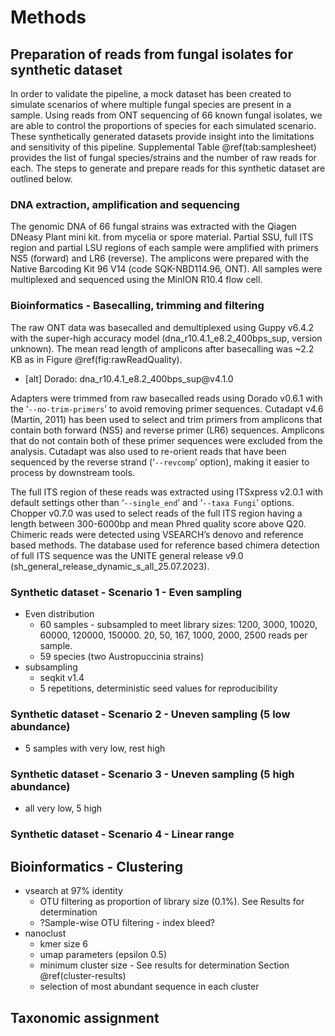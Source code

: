 # Methods

## Preparation of reads from fungal isolates for synthetic dataset

In order to validate the pipeline, a mock dataset has been created to simulate scenarios of where multiple fungal species are present in a sample.
Using reads from ONT sequencing of 66 known fungal isolates, we are able to control the proportions of species for each simulated scenario.
These synthetically generated datasets provide insight into the limitations and sensitivity of this pipeline.
Supplemental Table \@ref(tab:samplesheet) provides the list of fungal species/strains and the number of raw reads for each.
The steps to generate and prepare reads for this synthetic dataset are outlined below.

### DNA extraction, amplification and sequencing
The genomic DNA of 66 fungal strains was extracted with the Qiagen DNeasy Plant mini kit.
 from mycelia or spore material.
Partial SSU, full ITS region and partial LSU regions of each sample were amplified with primers NS5 (forward) and LR6 (reverse).
The amplicons were prepared with the Native Barcoding Kit 96 V14 (code SQK-NBD114.96, ONT).
All samples were multiplexed and sequenced using the MinION R10.4 flow cell.

### Bioinformatics - Basecalling, trimming and filtering
The raw ONT data was basecalled and demultiplexed using Guppy v6.4.2 with the super-high accuracy model (dna_r10.4.1_e8.2_400bps_sup, version unknown).
The mean read length of amplicons after basecalling was ~2.2 KB as in Figure \@ref(fig:rawReadQuality).

- [alt] Dorado: dna_r10.4.1_e8.2_400bps_sup@v4.1.0

Adapters were trimmed from raw basecalled reads using Dorado v0.6.1 with the '`--no-trim-primers`' to avoid removing primer sequences.
Cutadapt v4.6 (Martin, 2011) has been used to select and trim primers from amplicons that contain both forward (NS5) and reverse primer (LR6) sequences.
Amplicons that do not contain both of these primer sequences were excluded from the analysis.
Cutadapt was also used to re-orient reads that have been sequenced by the reverse strand ('`--revcomp`' option), making it easier to process by downstream tools.

The full ITS region of these reads was extracted using ITSxpress v2.0.1 with default settings other than '`--single_end`' and '`--taxa Fungi`' options.
Chopper v0.7.0 was used to select reads of the full ITS region having a length between 300-6000bp and mean Phred quality score above Q20.
Chimeric reads were detected using VSEARCH's denovo and reference based methods.
The database used for reference based chimera detection of full ITS sequence was the UNITE general release v9.0 (sh_general_release_dynamic_s_all_25.07.2023).

### Synthetic dataset - Scenario 1 - Even sampling

- Even distribution
  - 60 samples - subsampled to meet library sizes: 1200, 3000, 10020, 60000, 120000, 150000. 20, 50, 167, 1000, 2000, 2500 reads per sample.
  - 59 species (two Austropuccinia strains)
- subsampling
  - seqkit v1.4
  - 5 repetitions, deterministic seed values for reproducibility

### Synthetic dataset - Scenario 2 - Uneven sampling (5 low abundance)

- 5 samples with very low, rest high

### Synthetic dataset - Scenario 3 - Uneven sampling (5 high abundance)

- all very low, 5 high

### Synthetic dataset - Scenario 4 - Linear range

## Bioinformatics - Clustering

- vsearch at 97% identity
  - OTU filtering as proportion of library size (0.1%). See Results for determination
  - ?Sample-wise OTU filtering - index bleed?
- nanoclust
  - kmer size 6
  - umap parameters (epsilon 0.5)
  - minimum cluster size - See results for determination Section \@ref(cluster-results)
  - selection of most abundant sequence in each cluster

## Taxonomic assignment
